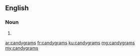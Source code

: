 ==English==

===Noun===
{{head|en|plural}}

# {{plural of|candygram|lang=en}}

[[ar:candygrams]]
[[fr:candygrams]]
[[ku:candygrams]]
[[mg:candygrams]]
[[my:candygrams]]